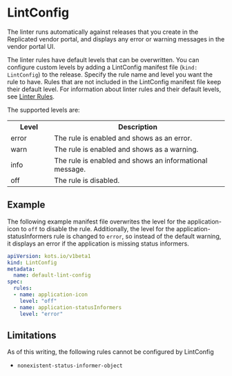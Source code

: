 
# LintConfig

<LinterDefinition/>

The linter runs automatically against releases that you create in the Replicated vendor portal, and displays any error or warning messages in the vendor portal UI.

The linter rules have default levels that can be overwritten. You can configure custom levels by adding a LintConfig manifest file (`kind: LintConfig`) to the release. Specify the rule name and level you want the rule to have. Rules that are not included in the LintConfig manifest file keep their default level. For information about linter rules and their default levels, see [Linter Rules](/reference/linter).

The supported levels are:

<table>
      <tr>
        <th width="20%">Level</th>
        <th width="80%">Description</th>
      </tr>
      <tr>
        <td>error</td>
        <td>The rule is enabled and shows as an error.</td>
      </tr>
      <tr>
        <td>warn</td>
        <td>The rule is enabled and shows as a warning.</td>
      </tr>
      <tr>
        <td>info</td>
        <td>The rule is enabled and shows an informational message.</td>
      </tr>
      <tr>
        <td>off</td>
        <td>The rule is disabled.</td>
      </tr>
    </table>


## Example
The following example manifest file overwrites the level for the application-icon to `off` to disable the rule. Additionally, the level for the application-statusInformers rule is changed to `error`, so instead of the default warning, it displays an error if the application is missing status informers.

```yaml
apiVersion: kots.io/v1beta1
kind: LintConfig
metadata:
  name: default-lint-config
spec:
  rules:
  - name: application-icon
    level: "off"
  - name: application-statusInformers
    level: "error"
```


## Limitations

As of this writing, the following rules cannot be configured by LintConfig

- `nonexistent-status-informer-object`
